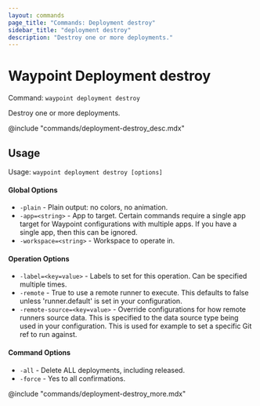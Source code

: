 ```yaml
---
layout: commands
page_title: "Commands: Deployment destroy"
sidebar_title: "deployment destroy"
description: "Destroy one or more deployments."
---
```


# Waypoint Deployment destroy

Command: `waypoint deployment destroy`

Destroy one or more deployments.

@include "commands/deployment-destroy_desc.mdx"

## Usage

Usage: `waypoint deployment destroy [options]`

#### Global Options

- `-plain` - Plain output: no colors, no animation.
- `-app=<string>` - App to target. Certain commands require a single app target for Waypoint configurations with multiple apps. If you have a single app, then this can be ignored.
- `-workspace=<string>` - Workspace to operate in.

#### Operation Options

- `-label=<key=value>` - Labels to set for this operation. Can be specified multiple times.
- `-remote` - True to use a remote runner to execute. This defaults to false 
unless 'runner.default' is set in your configuration.
- `-remote-source=<key=value>` - Override configurations for how remote runners source data. This is specified to the data source type being used in your configuration. This is used for example to set a specific Git ref to run against.

#### Command Options

- `-all` - Delete ALL deployments, including released.
- `-force` - Yes to all confirmations.

@include "commands/deployment-destroy_more.mdx"
